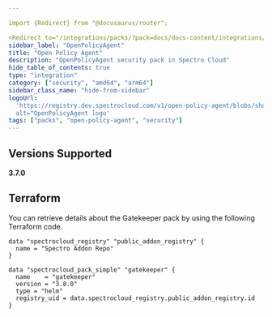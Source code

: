 ```yaml
---

import {Redirect} from "@docusaurus/router";

<Redirect to="/integrations/packs/?pack=docs/docs-content/integrations/gatekeeper" />
sidebar_label: "OpenPolicyAgent"
title: "Open Policy Agent"
description: "OpenPolicyAgent security pack in Spectro Cloud"
hide_table_of_contents: true
type: "integration"
category: ["security", "amd64", "arm64"]
sidebar_class_name: "hide-from-sidebar"
logoUrl:
  'https://registry.dev.spectrocloud.com/v1/open-policy-agent/blobs/sha256:fcbad202dc9ca5e7a756562d8f9fc180ee77474034447dabc302d8a5a2bbe148?type=image.webp"
  alt="OpenPolicyAgent logo'
tags: ["packs", "open-policy-agent", "security"]
---
```



<Redirect to="/integrations/packs/?pack=docs/docs-content/integrations/gatekeeper" />

## Versions Supported

<Tabs queryString="parent">

<TabItem label="3.9.x" value="3.9.x">

</TabItem>

<TabItem label="3.7.x" value="3.7.x">

**3.7.0**

</TabItem>

<TabItem label="3.6.x" value="3.6.x">

</TabItem>

<TabItem label="3.5.x" value="3.5.x">

</TabItem>

</Tabs>

## Terraform

You can retrieve details about the Gatekeeper pack by using the following Terraform code.

```hcl
data "spectrocloud_registry" "public_addon_registry" {
  name = "Spectro Addon Repo"
}

data "spectrocloud_pack_simple" "gatekeeper" {
  name    = "gatekeeper"
  version = "3.8.0"
  type = "helm"
  registry_uid = data.spectrocloud_registry.public_addon_registry.id
}
```
